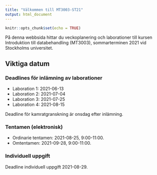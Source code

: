 ```yaml
---
title: "Välkommen till MT3003-ST21"
output: html_document
---
```


```r
knitr::opts_chunk$set(echo = TRUE)
```


På denna webbsida hittar du veckoplanering och laborationer till kursen Introduktion till databehandling (MT3003), sommarterminen 2021 vid Stockholms universitet.

## Viktiga datum

### Deadlines för inlämning av laborationer

- Laboration 1: 2021-06-13
- Laboration 2: 2021-07-04
- Laboration 3: 2021-07-25
- Laboration 4: 2021-08-15

Deadline för kamratgranskning är onsdag efter inlämning.

### Tentamen (elektronisk)

- Ordinarie tentamen: 2021-08-25, 9:00-11:00.
- Omtentamen: 2021-09-28, 9:00-11:00.

### Individuell uppgift

Deadline individuell uppgift 2021-08-29.
